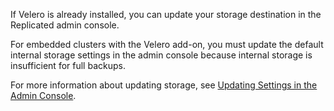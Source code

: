 If Velero is already installed, you can update your storage destination in the Replicated admin console. 

For embedded clusters with the Velero add-on, you must update the default internal storage settings in the admin console because internal storage is insufficient for full backups. 

For more information about updating storage, see [Updating Settings in the Admin Console](snapshots-updating-with-admin-console).